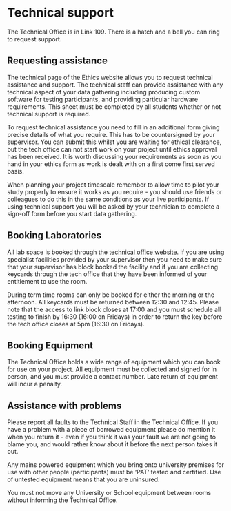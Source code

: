 # Technical support

The Technical Office is in Link 109. There is a hatch and a bell you can ring to request support.

## Requesting assistance

The technical page of the Ethics website allows you to request technical assistance and support. The technical staff can provide assistance with any technical aspect of your data gathering including producing custom software for testing participants, and providing particular hardware requirements. This sheet must be completed by all students whether or not technical support is required.

To request technical assistance you need to fill in an additional form giving precise details of what you require. This has to be countersigned by your supervisor. You can submit this whilst you are waiting for ethical clearance, but the tech office can not start work on your project until ethics approval has been received. It is worth discussing your requirements as soon as you hand in your ethics form as work is dealt with on a first come first served basis.

When planning your project timescale remember to allow time to pilot your study properly to ensure it works as you require - you should use friends or colleagues to do this in the same conditions as your live participants. If using technical support you will be asked by your technician to complete a sign-off form before you start data gathering.

## Booking Laboratories

All lab space is booked through the [technical office website](https://psy.plymouth.ac.uk). If you are using specialist facilities provided by your supervisor then you need to make sure that your supervisor has block booked the facility and if you are collecting keycards through the tech office that they have been informed of your entitlement to use the room.

During term time rooms can only be booked for either the morning or the afternoon. All keycards must be returned between 12:30 and 12:45. Please note that the access to link block closes at 17:00 and you must schedule all testing to finish by 16:30 (16:00 on Fridays) in order to return the key before the tech office closes at 5pm (16:30 on Fridays).

## Booking Equipment

The Technical Office holds a wide range of equipment which you can book for use on your project. All equipment must be collected and signed for in person, and you must provide a contact number. Late return of equipment will incur a penalty.

## Assistance with problems

Please report all faults to the Technical Staff in the Technical Office. If you have a problem with a piece of borrowed equipment please do mention it when you return it - even if you think it was your fault we are not going to blame you, and would rather know about it before the next person takes it out.

Any mains powered equipment which you bring onto university premises for use with other people (participants) must be 'PAT' tested and certified. Use of untested equipment means that you are uninsured.

You must not move any University or School equipment between rooms without informing the Technical Office.